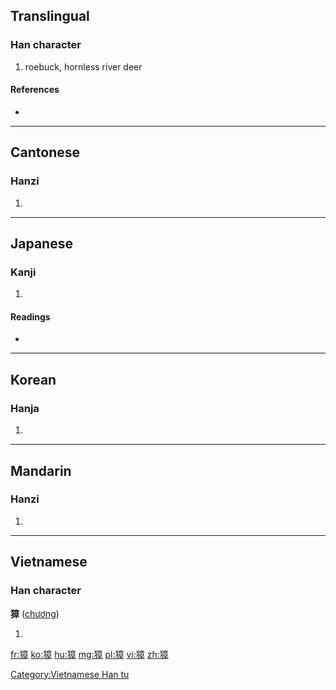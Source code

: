 ==Translingual==

===Han character===
{{Han char|rn=94|rad=犬|as=11|sn=14|four=4024<sub>6</sub>|canj=大竹卜廿十 (KHYTJ)}}

# roebuck, hornless river deer

====References====
* {{Han ref|kx=0717.350|dkj=20643|dj=1129.130|hdz=21366.040|uh=7350|ud=29520|bh=BABC|bd=47804}}

----

==Cantonese==

===Hanzi===
{{yue-hanzi|jyut=|y=jeung1}}

# {{defn|lang=yue|sort=犬11}}

----

==Japanese==

===Kanji===
{{ja-kanji|grade=|rs=犬11}}

# {{defn|lang=ja|sort=犬11}}

====Readings====
* {{ja-readings|on=[[しょう]] (shō)|kun=[[のろ]] (noro)|nanori=}}

----

==Korean==

===Hanja===
{{ko-hanja|hangeul=장|eumhun=|rv=jang|mr=chang|y=cang}}

# {{defn|lang=ko|sort=犬11}}

----

==Mandarin==

===Hanzi===
{{cmn-hanzi|pin=[[bèn]] ([[ben4]]), [[zhāng]] ([[zhang1]])|wg=pen<sup>4</sup>, chang<sup>1</sup>}}

# {{defn|lang=cmn|sort=犬11}}

----

==Vietnamese==

===Han character===
'''獐''' ([[chương]])

# {{defn|lang=vi}}

[[Category:Vietnamese Han tu]]

[[fr:獐]]
[[ko:獐]]
[[hu:獐]]
[[mg:獐]]
[[pl:獐]]
[[vi:獐]]
[[zh:獐]]